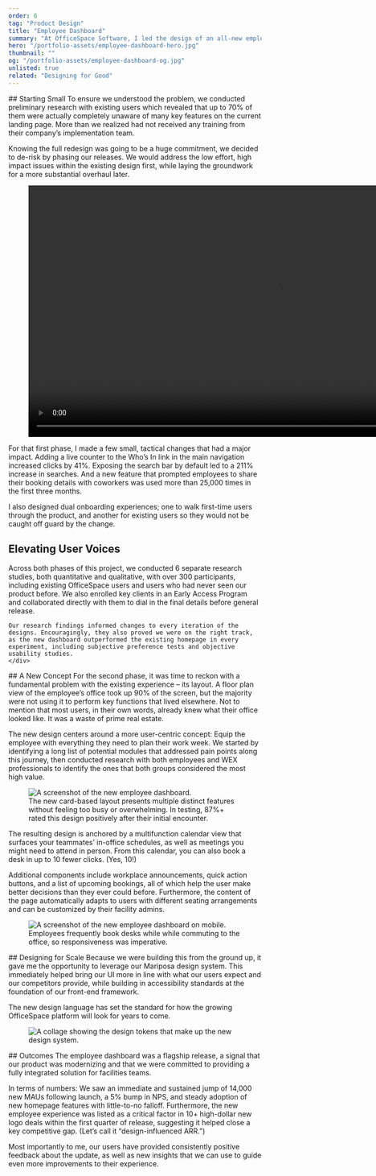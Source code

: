 ```yaml
---
order: 6
tag: "Product Design"
title: "Employee Dashboard"
summary: "At OfficeSpace Software, I led the design of an all-new employee dashboard, revitalizing the stale and underperforming workplace experience (WEX) aspect of our product, and directly leading to increased feature adoption and new client acquisition. The new experience balances the needs of our globally diverse user base, including those new to our product and those who have used it regularly for years."
hero: "/portfolio-assets/employee-dashboard-hero.jpg"
thumbnail: ""
og: "/portfolio-assets/employee-dashboard-og.jpg"
unlisted: true
related: "Designing for Good"
---
```


<div className="flex flex-col space-y-0 lg:space-y-12 xl:space-y-16 items-center max-w-none py-12 2xl:py-0">

<ProblemStatement
    label
    headline="Employees who logged into OfficeSpace were met with an unintuitive experience and inadequate tools for planning their workday."
    content="The company was on an ambitious growth plan to expand its product line, but designers and developers were working without the infrastructure needed to execute this strategy. Meanwhile, users were encountering more and more inconsistencies and accessibility failures in our UI, which we had no way to address globally. Our metrics showed a dwindling number of new users converting to MAUs and an uptick in missed sales opportunities tied to this competitive gap."
/>


<div className="max-w-2xl">
## Starting Small
To ensure we understood the problem, we conducted preliminary research with existing users which revealed that up to 70% of them were actually completely unaware of many key features on the current landing page. More than we realized had not received any training from their company’s implementation team.

Knowing the full redesign was going to be a huge commitment, we decided to de-risk by phasing our releases. We would address the low effort, high impact issues within the existing design first, while laying the groundwork for a more substantial overhaul later.
</div>

<div>
  <figure className="not-prose">
    <video
        width="1000"
        height="500"
        preload="metadata"
        playsInline
        autoPlay="autoplay"
        muted
        loop
    >
        <source src="/portfolio-assets/employee-dashboard-1.mp4" type="video/mp4" />
        Your browser does not support the video tag.
    </video>
  </figure>
</div>

<div className="max-w-2xl">
For that first phase, I made a few small, tactical changes that had a major impact. Adding a live counter to the Who’s In link in the main navigation increased clicks by 41%. Exposing the search bar by default led to a 211% increase in searches. And a new feature that prompted employees to share their booking details with coworkers was used more than 25,000 times in the first three months.

I also designed dual onboarding experiences; one to walk first-time users through the product, and another for existing users so they would not be caught off guard by the change.
</div>

<div className="w-full max-w-[1000px] bg-amber-100 dark:bg-neutral-800 rounded-lg p-8 md:p-12 lg:p-16 mt-8 marker:text-yellow-400">
    <h2 className="max-w-2xl mx-auto mt-2!">Elevating User Voices</h2>
    <div className="max-w-2xl mx-auto">
    Across both phases of this project, we conducted 6 separate research studies, both quantitative and qualitative, with over 300 participants, including existing OfficeSpace users and users who had never seen our product before. We also enrolled key clients in an Early Access Program and collaborated directly with them to dial in the final details before general release.

    Our research findings informed changes to every iteration of the designs. Encouragingly, they also proved we were on the right track, as the new dashboard outperformed the existing homepage in every experiment, including subjective preference tests and objective usability studies.
    </div>
</div>

<div className="max-w-2xl">
## A New Concept
For the second phase, it was time to reckon with a fundamental problem with the existing experience – its layout. A floor plan view of the employee’s office took up 90% of the screen, but the majority were not using it to perform key functions that lived elsewhere. Not to mention that most users, in their own words, already knew what their office looked like. It was a waste of prime real estate.

The new design centers around a more user-centric concept: Equip the employee with everything they need to plan their work week. We started by identifying a long list of potential modules that addressed pain points along this journey, then conducted research with both employees and WEX professionals to identify the ones that both groups considered the most high value.
</div>

<div className="text-center">
<figure className="my-0! mx-auto max-w-[1000px]">
<Image src="/portfolio-assets/employee-dashboard-2.jpg" alt="A screenshot of the new employee dashboard." width={1000} height={500} quality="100" />
<figcaption>
  The new card-based layout presents multiple distinct features without feeling too busy or overwhelming. In testing, 87%+ rated this design positively after their initial encounter.
</figcaption>
</figure>
</div>

<div className="max-w-2xl">
The resulting design is anchored by a multifunction calendar view that surfaces your teammates’ in-office schedules, as well as meetings you might need to attend in person. From this calendar, you can also book a desk in up to 10 fewer clicks. (Yes, 10!)

Additional components include workplace announcements, quick action buttons, and a list of upcoming bookings, all of which help the user make better decisions than they ever could before. Furthermore, the content of the page automatically adapts to users with different seating arrangements and can be customized by their facility admins.
</div>

<div className="text-center">
<figure className="my-0! mx-auto max-w-[1000px]">
<Image src="/portfolio-assets/employee-dashboard-3.jpg" alt="A screenshot of the new employee dashboard on mobile." width={1000} height={700} quality="100" />
<figcaption>
  Employees frequently book desks while while commuting to the office, so responsiveness was imperative.
</figcaption>
</figure>
</div>

<div className="max-w-2xl">
## Designing for Scale
Because we were building this from the ground up, it gave me the opportunity to leverage our <Link href="/portfolio/designing-for-scale">Mariposa design system</Link>. This immediately helped bring our UI more in line with what our users expect and our competitors provide, while building in accessibility standards at the foundation of our front-end framework.

The new design language has set the standard for how the growing OfficeSpace platform will look for years to come.
</div>

<div className="text-center">
<figure className="my-0! mx-auto max-w-[1000px]">
<Image src="/portfolio-assets/employee-dashboard-4.png" alt="A collage showing the design tokens that make up the new design system." width={1000} height={666} quality="100" />
</figure>
</div>

<div className="max-w-2xl">
## Outcomes
The employee dashboard was a flagship release, a signal that our product was modernizing and that we were committed to providing a fully integrated solution for facilities teams.

In terms of numbers: We saw an immediate and sustained jump of 14,000 new MAUs following launch, a 5% bump in NPS, and steady adoption of new homepage features with little-to-no falloff. Furthermore, the new employee experience was listed as a critical factor in 10+ high-dollar new logo deals within the first quarter of release, suggesting it helped close a key competitive gap. (Let’s call it “design-influenced ARR.”)

Most importantly to me, our users have provided consistently positive feedback about the update, as well as new insights that we can use to guide even more improvements to their experience.

</div>

</div>


